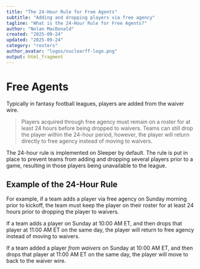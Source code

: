 ```yaml
---
title: "The 24-Hour Rule for Free Agents"
subtitle: "Adding and dropping players via free agency"
tagline: "What is the 24-Hour Rule for Free Agents?"
author: "Nolan MacDonald"
created: "2025-09-24"
updated: "2025-09-24"
category: "rosters"
author_avatar: "logos/nuclearff-logo.png"
output: html_fragment
---
```


# Free Agents

Typically in fantasy football leagues, players are added from the waiver wire.

<blockquote>
Players acquired through free agency must remain on a roster for at least 24 hours before being dropped to waivers. Teams can still drop the player within the 
24-hour period, however, the player will return directly to free agency
instead of moving to waivers.
</blockquote>

The 24-hour rule is implemented on Sleeper by default.
The rule is put in place to prevent teams from adding and dropping several
players prior to a game, resulting in those players being unavailable to the
league.

## Example of the 24-Hour Rule

For example, if a team adds a player via free agency on Sunday morning prior to
kickoff, the team must keep the player on their roster for at least 24 hours
prior to dropping the player to waivers.

If a team adds a player on Sunday at 10:00 AM ET, and then drops that player at
11:00 AM ET on the same day, the player will return to free agency instead of
moving to waivers.

If a team added a player *from waivers* on Sunday at 10:00 AM ET, and then drops that player at 11:00 AM ET on the same day, the player will move to back to the
waiver wire.
